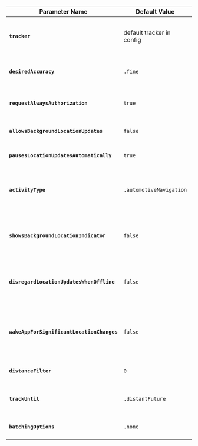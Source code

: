 | **Parameter Name**                        | **Default Value**           | **Description** |
| ----------------------------------------- | --------------------------- | -----------------
| **`tracker`**                             | default tracker in config   | Name of the tracker resource in Amazon Location Service to send location updates.  If you don't provide a tracker name, then the default tracker is used. |
| **`desiredAccuracy`**                     | `.fine`                     | A value to request the desired level of accuracy of location updates.  The requested desired accuracy is not guaranteed to be achieved. |
| **`requestAlwaysAuthorization`**          | `true`                      | If true, Amplify will request Always Authorization permission to always receive location updates from the OS. |
| **`allowsBackgroundLocationUpdates`**     | `false`                     | If true, location updates will be received from the OS when the app is in the background. |
| **`pausesLocationUpdatesAutomatically`**  | `true`                      | If true, allow the OS to pause location updates to optimize battery usages. |
| **`activityType`**                        | `.automotiveNavigation`     | If `pausesLocationUpdatesAutomatically` is true, the OS will decide appropriate times to pause location updates to improve battery life based on the `activityType`. |
| **`showsBackgroundLocationIndicator`**    | `false`                     | If true and `requestAlwaysAuthorization` is true, the background location indicator is displayed and visible to the users.  This option is not supported on MacOS. |
| **`disregardLocationUpdatesWhenOffline`** | `false`                     | If true, the app will not store location updates when the app is offline. This is false by default; Amplify will store location updates locally due to loss of network connectivity and send location updates when app is online. |
| **`wakeAppForSignificantLocationChanges`** | `false`                    | If true, the app will be woken up by significant location updates after an app has been force closed. In order to take advantage of this, you'll need to call `Amplify.Geo.startTracking()` in your apps launch lifecycle method. (e.g. `didFinishedLoading`) |
| **`distanceFilter`**                      | `0`                         | If set, the minimum distance in meters at which the OS will update the app with a new location. |
| **`trackUntil`**                          | `.distantFuture`            | If set, the app will stop tracking when date is reached. By default, tracking will continue until `stopTracking()` is called. |
| **`batchingOptions`**                     | `.none`                     | Custom defined behavior to send location updates in batches based on a specified threshold. |